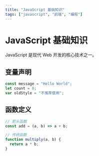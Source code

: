 ```yaml
---
title: "JavaScript 基础知识"
tags: ["javascript", "前端", "编程"]
---
```


# JavaScript 基础知识

JavaScript 是现代 Web 开发的核心技术之一。

## 变量声明

```javascript
const message = "Hello World";
let count = 0;
var oldStyle = "不推荐使用";
```

## 函数定义

```javascript
// 箭头函数
const add = (a, b) => a + b;

// 传统函数
function multiply(a, b) {
  return a * b;
}
```